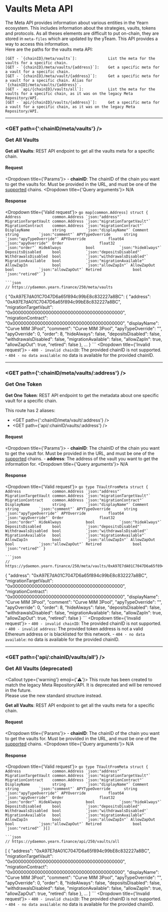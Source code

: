
# Vaults Meta API
The Meta API provides information about various entities in the Yearn ecosystem. This includes information about the strategies, vaults, tokens and protocols. As all theses elements are difficult to put on-chain, they are stored in `meta-files` which are updated by the yTeam. This API provides a way to access this information.  
Here are the paths for the vaults meta API:
```
[GET - `{chainID}/meta/vaults`]:              List the meta for the vaults for a specific chain.
[GET - `{chainID}/meta/vaults/{address}`]:    Get a specific meta for a vault for a specific chain.
[GET - `{chainID}/meta/vault/{address}`]:     Get a specific meta for a vault for a specific chain. Alias for `{chainID}/meta/vaults/{address}`.  
[GET - `api/{chainID}/vaults/all`]:           List the meta for the vaults for a specific chain, as it was on the legacy Meta Repository/API.
[GET - `api/{chainID}/vaults/{address}`]:     Get a specific meta for a vault for a specific chain, as it was on the legacy Meta Repository/API.
```

---------------------------------------------------------------------------------------------------

### <GET path={':chainID/meta/vaults'} /> <p>Get All Vaults</p>
**Get all Vaults**: REST API endpoint to get all the vaults meta for a specific chain.

#### Request
<Dropdown title={'Params'}>
	- **chainID**: The chainID of the chain you want to get the vaults for. Must be provided in the URL, and must be one of the [supported](/docs/routes/getSupportedChains) chains.
</Dropdown>
<Dropdown title={'Query arguments'}>
	N/A
</Dropdown>

#### Response
<Dropdown title={'Valid request'}>
	```go
	map[common.Address] struct {
		Address              common.Address `json:"address"`
		MigrationTargetVault common.Address `json:"migrationTargetVault"`
		MigrationContract    common.Address `json:"migrationContract"`
		DisplayName          string         `json:"displayName"`
		Comment              string         `json:"comment"`
		APYTypeOverride      string         `json:"apyTypeOverride"`
		APYOverride          float64        `json:"apyOverride"`
		Order                float32        `json:"order"`
		HideAlways           bool           `json:"hideAlways"`
		DepositsDisabled     bool           `json:"depositsDisabled"`
		WithdrawalsDisabled  bool           `json:"withdrawalsDisabled"`
		MigrationAvailable   bool           `json:"migrationAvailable"`
		AllowZapIn           bool           `json:"allowZapIn"`
		AllowZapOut          bool           `json:"allowZapOut"`
		Retired              bool           `json:"retired"`
	}
	```

	```json
	// https://ydaemon.yearn.finance/250/meta/vaults
   {
		"0xA97E7dA01C7047D6a65f894c99bE8c832227a8BC": {
			"address": "0xA97E7dA01C7047D6a65f894c99bE8c832227a8BC",
			"migrationTargetVault": "0x0000000000000000000000000000000000000000",
			"migrationContract": "0x0000000000000000000000000000000000000000",
			"displayName": "Curve MIM 3Pool",
			"comment": "Curve MIM 3Pool",
			"apyTypeOverride": "",
			"apyOverride": 0,
			"order": 8,
			"hideAlways": false,
			"depositsDisabled": false,
			"withdrawalsDisabled": false,
			"migrationAvailable": false,
			"allowZapIn": true,
			"allowZapOut": true,
			"retired": false
		},
		...
   }
	```
</Dropdown>
<Dropdown title={'Invalid request'}>
	- `400 - invalid chainID`: The provided chainID is not supported.
	- `404 - no data available`: no data is available for the provided chainID.
</Dropdown>

---------------------------------------------------------------------------------------------------

### <GET path={':chainID/meta/vaults/:address'} /> <p>Get One Token</p>
**Get One Token**: REST API endpoint to get the metadata about one specific vault for a specific chain.

This route has 2 aliases:
- <GET path={':chainID/meta/vault/:address'} />
- <GET path={'api/:chainID/vaults/:address'} />

#### Request
<Dropdown title={'Params'}>
	- **chainID**: The chainID of the chain you want to get the vault for. Must be provided in the URL, and must be one of the [supported](/docs/routes/getSupportedChains) chains.
	- **address**: The address of the vault you want to get the information for.
</Dropdown>
<Dropdown title={'Query arguments'}>
	N/A
</Dropdown>

#### Response
<Dropdown title={'Valid request'}>
	```go
	type TVaultFromMeta struct {
		Address              common.Address `json:"address"`
		MigrationTargetVault common.Address `json:"migrationTargetVault"`
		MigrationContract    common.Address `json:"migrationContract"`
		DisplayName          string         `json:"displayName"`
		Comment              string         `json:"comment"`
		APYTypeOverride      string         `json:"apyTypeOverride"`
		APYOverride          float64        `json:"apyOverride"`
		Order                float32        `json:"order"`
		HideAlways           bool           `json:"hideAlways"`
		DepositsDisabled     bool           `json:"depositsDisabled"`
		WithdrawalsDisabled  bool           `json:"withdrawalsDisabled"`
		MigrationAvailable   bool           `json:"migrationAvailable"`
		AllowZapIn           bool           `json:"allowZapIn"`
		AllowZapOut          bool           `json:"allowZapOut"`
		Retired              bool           `json:"retired"`
	}
	```

	```json
	// https://ydaemon.yearn.finance/250/meta/vaults/0xA97E7dA01C7047D6a65f894c99bE8c832227a8BC
   {
		"address": "0xA97E7dA01C7047D6a65f894c99bE8c832227a8BC",
		"migrationTargetVault": "0x0000000000000000000000000000000000000000",
		"migrationContract": "0x0000000000000000000000000000000000000000",
		"displayName": "Curve MIM 3Pool",
		"comment": "Curve MIM 3Pool",
		"apyTypeOverride": "",
		"apyOverride": 0,
		"order": 8,
		"hideAlways": false,
		"depositsDisabled": false,
		"withdrawalsDisabled": false,
		"migrationAvailable": false,
		"allowZapIn": true,
		"allowZapOut": true,
		"retired": false
   }
	```
</Dropdown>
<Dropdown title={'Invalid request'}>
	- `400 - invalid chainID`: The provided chainID is not supported.
	- `400 - invalid address`: The provided token address is not a valid Ethereum address or is blacklisted for this network.
	- `404 - no data available`: no data is available for the provided chainID.
</Dropdown>

---------------------------------------------------------------------------------------------------

### <GET path={'api/:chainID/vaults/all'} /> <p>Get All Vaults (deprecated)</p>

<Callout type={'warning'} emoji={'⚠️'}>
	This route has been created to match the legacy Meta Repository/API. It is deprecated and will be removed in the future.  
	Please use the new standard structure instead.
</Callout>

**Get all Vaults**: REST API endpoint to get all the vaults meta for a specific chain.

#### Request
<Dropdown title={'Params'}>
	- **chainID**: The chainID of the chain you want to get the vaults for. Must be provided in the URL, and must be one of the [supported](/docs/routes/getSupportedChains) chains.
</Dropdown>
<Dropdown title={'Query arguments'}>
	N/A
</Dropdown>

#### Response
<Dropdown title={'Valid request'}>
	```go
	type TVaultFromMeta struct {
		Address              common.Address `json:"address"`
		MigrationTargetVault common.Address `json:"migrationTargetVault"`
		MigrationContract    common.Address `json:"migrationContract"`
		DisplayName          string         `json:"displayName"`
		Comment              string         `json:"comment"`
		APYTypeOverride      string         `json:"apyTypeOverride"`
		APYOverride          float64        `json:"apyOverride"`
		Order                float32        `json:"order"`
		HideAlways           bool           `json:"hideAlways"`
		DepositsDisabled     bool           `json:"depositsDisabled"`
		WithdrawalsDisabled  bool           `json:"withdrawalsDisabled"`
		MigrationAvailable   bool           `json:"migrationAvailable"`
		AllowZapIn           bool           `json:"allowZapIn"`
		AllowZapOut          bool           `json:"allowZapOut"`
		Retired              bool           `json:"retired"`
	}[]
	```

	```json
	// https://ydaemon.yearn.finance/api/250/vaults/all
   [
		{
			"address": "0xA97E7dA01C7047D6a65f894c99bE8c832227a8BC",
			"migrationTargetVault": "0x0000000000000000000000000000000000000000",
			"migrationContract": "0x0000000000000000000000000000000000000000",
			"displayName": "Curve MIM 3Pool",
			"comment": "Curve MIM 3Pool",
			"apyTypeOverride": "",
			"apyOverride": 0,
			"order": 8,
			"hideAlways": false,
			"depositsDisabled": false,
			"withdrawalsDisabled": false,
			"migrationAvailable": false,
			"allowZapIn": true,
			"allowZapOut": true,
			"retired": false
		},
		...
   ]
	```
</Dropdown>
<Dropdown title={'Invalid request'}>
	- `400 - invalid chainID`: The provided chainID is not supported.
	- `404 - no data available`: no data is available for the provided chainID.
</Dropdown>